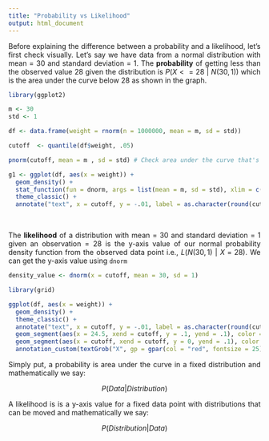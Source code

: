 ```yaml
---
title: "Probability vs Likelihood"
output: html_document
---
```


```{=html}
<style> body {text-align: justify} </style>
```
Before explaining the difference between a probability and a likelihood, let's first check visually. Let's say we have data from a normal distribution with mean = 30 and standard deviation = 1. The **probability** of getting less than the observed value 28 given the distribution is $P(X<=28~|~N(30, 1))$ which is the area under the curve below 28 as shown in the graph.

```r
library(ggplot2)

m <- 30
std <- 1

df <- data.frame(weight = rnorm(n = 1000000, mean = m, sd = std))

cutoff  <- quantile(df$weight, .05)

pnorm(cutoff, mean = m , sd = std) # Check area under the curve that's below the cutoff (pnorm() returns area under the curve)

g1 <- ggplot(df, aes(x = weight)) +
  geom_density() +
  stat_function(fun = dnorm, args = list(mean = m, sd = std), xlim = c(min(df$weight), cutoff), geom = "area") +
  theme_classic() +
  annotate("text", x = cutoff, y = -.01, label = as.character(round(cutoff)), size = 3.5, fontface = "bold") 
```

<br>

The **likelihood** of a distribution with mean = 30 and standard deviation = 1 given an observation = 28 is the y-axis value of our normal probability density function from the observed data point i.e., $L(N(30, 1)~|~X=28)$. We can get the y-axis value using `dnorm`

```r
density_value <- dnorm(x = cutoff, mean = 30, sd = 1)

```

```r
library(grid)

ggplot(df, aes(x = weight)) +
  geom_density() +
  theme_classic() +
  annotate("text", x = cutoff, y = -.01, label = as.character(round(cutoff)), size = 3.5, fontface = "bold") +
  geom_segment(aes(x = 24.5, xend = cutoff, y = .1, yend = .1), color = "black", size = 2) +
  geom_segment(aes(x = cutoff, xend = cutoff, y = 0, yend = .1), color = "black", size = 2) +
  annotation_custom(textGrob("X", gp = gpar(col = "red", fontsize = 25)), xmin = cutoff, xmax = cutoff, ymin = density_value, ymax = density_value) 

```

Simply put, a probability is area under the curve in a fixed distribution and mathematically we say:

$$P(Data|Distribution)$$

A likelihood is is a y-axis value for a fixed data point with distributions that can be moved and mathematically we say:

$$P(Distribution|Data)$$
